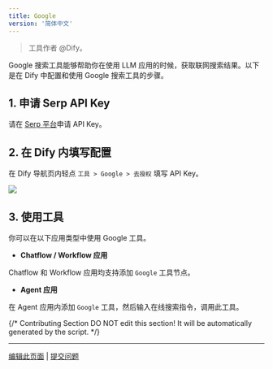 ```yaml
---
title: Google
version: '简体中文'
---
```


> 工具作者 @Dify。

Google 搜索工具能够帮助你在使用 LLM 应用的时候，获取联网搜索结果。以下是在 Dify 中配置和使用 Google 搜索工具的步骤。

## 1. 申请 Serp API Key

请在 [Serp 平台](https://serpapi.com/dashboard)申请 API Key。

## 2. 在 Dify 内填写配置

在 Dify 导航页内轻点 `工具 > Google > 去授权` 填写 API Key。

![](/zh-hans/user-guide/.gitbook/assets/zh-tools-google.png)

## 3. 使用工具

你可以在以下应用类型中使用 Google 工具。

* **Chatflow / Workflow 应用**

Chatflow 和 Workflow 应用均支持添加 `Google` 工具节点。

* **Agent 应用**

在 Agent 应用内添加 `Google` 工具，然后输入在线搜索指令，调用此工具。

{/*
Contributing Section
DO NOT edit this section!
It will be automatically generated by the script.
*/}

---

[编辑此页面](https://github.com/langgenius/dify-docs/edit/main/zh-hans/guides/tools/dify/google.mdx) | [提交问题](https://github.com/langgenius/dify-docs/issues/new?title=文档问题%3A%20&body=%23%23%20问题描述%0A%3C%21--%20请简要描述您发现的问题%20--%3E%0A%0A%23%23%20页面链接%0Ahttps%3A%2F%2Fgithub.com%2Flanggenius%2Fdify-docs%2Fblob%2Fmain%2Fzh-hans/guides/tools/dify%2Fgoogle.mdx%0A%0A%23%23%20建议修改%0A%3C%21--%20如果有具体的修改建议，请在此说明%20--%3E%0A%0A%3C%21--%20感谢您对文档质量的关注！%20--%3E)

